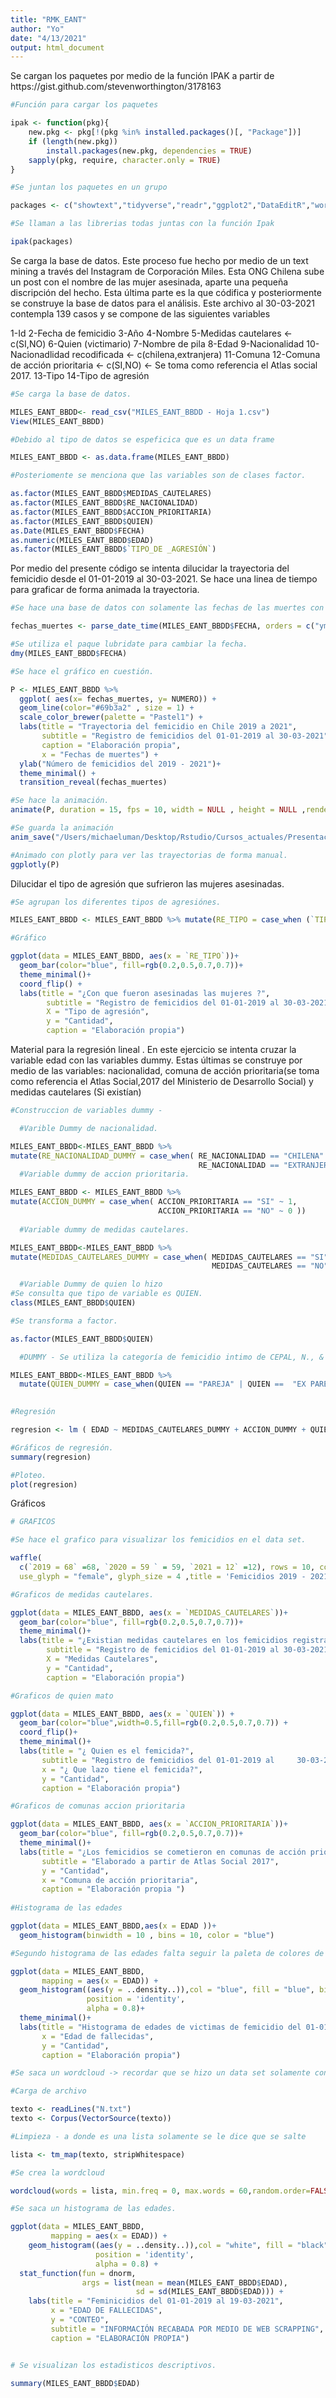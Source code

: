```yaml
---
title: "RMK_EANT"
author: "Yo"
date: "4/13/2021"
output: html_document
---
```


Se cargan los paquetes por medio de la función IPAK a partir de   https://gist.github.com/stevenworthington/3178163

```r

#Función para cargar los paquetes

ipak <- function(pkg){
    new.pkg <- pkg[!(pkg %in% installed.packages()[, "Package"])]
    if (length(new.pkg)) 
        install.packages(new.pkg, dependencies = TRUE)
    sapply(pkg, require, character.only = TRUE)
}

#Se juntan los paquetes en un grupo

packages <- c("showtext","tidyverse","readr","ggplot2","DataEditR","wordcloud2","lubridate","devtools","waffle","gganimate","plotly","tm","RColorBrewer","wordcloud","NLP","SnowballC")

#Se llaman a las librerias todas juntas con la función Ipak

ipak(packages)

```
Se carga la base de datos. Este proceso fue hecho por medio de un text mining a través del Instagram de Corporación Miles. Esta ONG Chilena sube un post con el nombre de las mujer asesinada, aparte una pequeña discripción del hecho. Esta última parte es la que códifica y posteriormente se construye la base de datos para el análisis. Este archivo al 30-03-2021 contempla 139 casos y se compone de las siguientes variables 

1-Id
2-Fecha de femicidio
3-Año
4-Nombre
5-Medidas cautelares <- c(SI,NO)
6-Quien (victimario)
7-Nombre de pila
8-Edad
9-Nacionalidad
10-Nacionadlidad recodificada <- c(chilena,extranjera)
11-Comuna
12-Comuna de acción prioritaria <- c(SI,NO) <- Se toma como referencia el Atlas social 2017.
13-Tipo
14-Tipo de agresión

```r
#Se carga la base de datos. 

MILES_EANT_BBDD<- read_csv("MILES_EANT_BBDD - Hoja 1.csv")
View(MILES_EANT_BBDD)

#Debido al tipo de datos se espeficica que es un data frame

MILES_EANT_BBDD <- as.data.frame(MILES_EANT_BBDD)

#Posteriomente se menciona que las variables son de clases factor. 

as.factor(MILES_EANT_BBDD$MEDIDAS_CAUTELARES)
as.factor(MILES_EANT_BBDD$RE_NACIONALIDAD)
as.factor(MILES_EANT_BBDD$ACCION_PRIORITARIA)
as.factor(MILES_EANT_BBDD$QUIEN)
as.Date(MILES_EANT_BBDD$FECHA)
as.numeric(MILES_EANT_BBDD$EDAD)
as.factor(MILES_EANT_BBDD$`TIPO_DE _AGRESIÓN`)

```

Por medio del presente código se intenta dilucidar la trayectoria del femicidio desde el 01-01-2019 al 30-03-2021. Se hace una linea de tiempo para graficar de forma animada la trayectoria. 

```r

#Se hace una base de datos con solamente las fechas de las muertes con el paquete lubridate

fechas_muertes <- parse_date_time(MILES_EANT_BBDD$FECHA, orders = c("ymd", "dmy"))

#Se utiliza el paque lubridate para cambiar la fecha. 
dmy(MILES_EANT_BBDD$FECHA)

#Se hace el gráfico en cuestión. 

P <- MILES_EANT_BBDD %>% 
  ggplot( aes(x= fechas_muertes, y= NUMERO)) +
  geom_line(color="#69b3a2" , size = 1) +
  scale_color_brewer(palette = "Pastel1") +
  labs(title = "Trayectoria del femicidio en Chile 2019 a 2021",
       subtitle = "Registro de femicidios del 01-01-2019 al 30-03-2021",
       caption = "Elaboración propia",
       x = "Fechas de muertes") +
  ylab("Número de femicidios del 2019 - 2021")+
  theme_minimal() +
  transition_reveal(fechas_muertes)

#Se hace la animación.
animate(P, duration = 15, fps = 10, width = NULL , height = NULL ,renderer = gifski_renderer())

#Se guarda la animación 
anim_save("/Users/michaeluman/Desktop/Rstudio/Cursos_actuales/Presentación_Final_EANT")

#Animado con plotly para ver las trayectorias de forma manual. 
ggplotly(P)

```
Dilucidar el tipo de agresión que sufrieron las mujeres asesinadas. 

```r

#Se agrupan los diferentes tipos de agresiónes. 

MILES_EANT_BBDD <- MILES_EANT_BBDD %>% mutate(RE_TIPO = case_when (`TIPO_DE _AGRESIÓN` == "ASFIXIA" | `TIPO_DE _AGRESIÓN` == "AHOGADA" | `TIPO_DE _AGRESIÓN` == "ASFIXIADA" | `TIPO_DE _AGRESIÓN` == "ESTRANGULACIÓN" | `TIPO_DE _AGRESIÓN` == "GOLPEADA Y AHORCADA" ~ "ASFIXIA",  `TIPO_DE _AGRESIÓN` == "SIN INFORMAR" ~ "SIN INFORMACIÓN", `TIPO_DE _AGRESIÓN` == "APUÑALADA" | `TIPO_DE _AGRESIÓN` == "DEGOLLADA" ~ "ARMA BLANCA" ,  `TIPO_DE _AGRESIÓN` == "DISPARO" ~ "ARMA DE FUEGO", `TIPO_DE _AGRESIÓN` == "VIOLACIÓN Y HOMICIDIO" ~ "VIOLACIÓN Y HOMICIDIO", `TIPO_DE _AGRESIÓN` == "GOLPEADA" ~ "MUERTE POR AGRESIÓN FÍSICA", `TIPO_DE _AGRESIÓN` == "LANZADA A UN RIO , VIOLADA"| `TIPO_DE _AGRESIÓN` == "SUICIDIO FEMINICIDA (CAYO DESDE UN PISO)" |`TIPO_DE _AGRESIÓN` == "ACCIDENTE" ~ "FEMICIDIOS ATÍPICOS" ))

#Gráfico 

ggplot(data = MILES_EANT_BBDD, aes(x = `RE_TIPO`))+
  geom_bar(color="blue", fill=rgb(0.2,0.5,0.7,0.7))+
  theme_minimal()+
  coord_flip() +
  labs(title = "¿Con que fueron asesinadas las mujeres ?",
        subtitle = "Registro de femicidios del 01-01-2019 al 30-03-2021",
        X = "Tipo de agresión",
        y = "Cantidad",  
        caption = "Elaboración propia")

```

Material para la regresión lineal . En este ejercicio se intenta cruzar la variable edad con las variables dummy. Estas últimas se construye por medio de las variables: nacionalidad, comuna de acción prioritaria(se toma como referencia el Atlas Social,2017 del Ministerio de Desarrollo Social) y medidas cautelares (Si existían)

```r

#Construccion de variables dummy - 

  #Varible Dummy de nacionalidad. 

MILES_EANT_BBDD<-MILES_EANT_BBDD %>% 
mutate(RE_NACIONALIDAD_DUMMY = case_when( RE_NACIONALIDAD == "CHILENA" ~ 1,
                                          RE_NACIONALIDAD == "EXTRANJERA" ~ 0))
  #Variable dummy de accion prioritaria. 

MILES_EANT_BBDD <- MILES_EANT_BBDD %>% 
mutate(ACCION_DUMMY = case_when( ACCION_PRIORITARIA == "SI" ~ 1,
                                 ACCION_PRIORITARIA == "NO" ~ 0 ))
  
  #Variable dummy de medidas cautelares. 

MILES_EANT_BBDD<-MILES_EANT_BBDD %>% 
mutate(MEDIDAS_CAUTELARES_DUMMY = case_when( MEDIDAS_CAUTELARES == "SI" ~ 1,
                                             MEDIDAS_CAUTELARES == "NO" ~ 0 ))

  #Variable Dummy de quien lo hizo
#Se consulta que tipo de variable es QUIEN.
class(MILES_EANT_BBDD$QUIEN)

#Se transforma a factor.

as.factor(MILES_EANT_BBDD$QUIEN)

  #DUMMY - Se utiliza la categoría de femicidio intimo de CEPAL, N., & UNICEF. (2004). Quienes establecen el femicidio intimo  "que se da en el ámbito de lo privado, en espacios de las relaciones íntimas" pp18. Para ello se construye la variable dummy para el grupo 1 <- relaciones intimas , grupo 0 <- no relaciones íntimas. 

MILES_EANT_BBDD<-MILES_EANT_BBDD %>%
  mutate(QUIEN_DUMMY = case_when(QUIEN == "PAREJA" | QUIEN ==  "EX PAREJA" | QUIEN == "EX CONYUGE" | QUIEN == "ESPOSO" | QUIEN == "CONYUGE" | QUIEN == "CONVIVIENTE"  ~ 1 , QUIEN == "SOBRINO" | QUIEN == "SIN INFORMACION" | QUIEN == "PRIMO" | QUIEN == "PADRE" | QUIEN == "PADRASTRO" | QUIEN == "HIJO" | QUIEN == "HERMANO" ~ 0  ))
                                          

#Regresión 

regresion <- lm ( EDAD ~ MEDIDAS_CAUTELARES_DUMMY + ACCION_DUMMY + QUIEN_DUMMY , data = MILES_EANT_BBDD)

#Gráficos de regresión.
summary(regresion)

#Ploteo.
plot(regresion)


```
Gráficos 

```r
# GRAFICOS 

#Se hace el grafico para visualizar los femicidios en el data set. 

waffle(
  c(`2019 = 68` =68, `2020 = 59 ` = 59, `2021 = 12` =12), rows = 10, colors = c("#FD6F6F", "#93FB98", "#D5D9DD"),
  use_glyph = "female", glyph_size = 4 ,title = 'Femicidios 2019 - 2021 en Chile', legend_pos="bottom")

#Graficos de medidas cautelares.

ggplot(data = MILES_EANT_BBDD, aes(x = `MEDIDAS_CAUTELARES`))+
  geom_bar(color="blue", fill=rgb(0.2,0.5,0.7,0.7))+
  theme_minimal()+
  labs(title = "¿Existian medidas cautelares en los femicidios registrados?",
        subtitle = "Registro de femicidios del 01-01-2019 al 30-03-2021",
        X = "Medidas Cautelares",
        y = "Cantidad",  
        caption = "Elaboración propia")

#Graficos de quien mato

ggplot(data = MILES_EANT_BBDD, aes(x = `QUIEN`)) +
  geom_bar(color="blue",width=0.5,fill=rgb(0.2,0.5,0.7,0.7)) +
  coord_flip()+
  theme_minimal()+
  labs(title = "¿ Quien es el femicida?",
       subtitle = "Registro de femicidios del 01-01-2019 al     30-03-2021",
       x = "¿ Que lazo tiene el femicida?",
       y = "Cantidad",
       caption = "Elaboración propia")

#Graficos de comunas accion prioritaria

ggplot(data = MILES_EANT_BBDD, aes(x = `ACCION_PRIORITARIA`))+
  geom_bar(color="blue", fill=rgb(0.2,0.5,0.7,0.7))+
  theme_minimal()+
  labs(title = "¿Los femicidios se cometieron en comunas de acción prioritarias?",
       subtitle = "Elaborado a partir de Atlas Social 2017",
       y = "Cantidad",
       x = "Comuna de acción prioritaria",
       caption = "Elaboración propia ")
  
#Histograma de las edades 

ggplot(data = MILES_EANT_BBDD,aes(x = EDAD ))+
  geom_histogram(binwidth = 10 , bins = 10, color = "blue")

#Segundo histograma de las edades falta seguir la paleta de colores de las otras cosas

ggplot(data = MILES_EANT_BBDD,
       mapping = aes(x = EDAD)) +
  geom_histogram((aes(y = ..density..)),col = "blue", fill = "blue", bins = 50, binwidth= 2 ,
                 position = 'identity',
                 alpha = 0.8)+
  theme_minimal()+
  labs(title = "Histograma de edades de victimas de femicidio del 01-01-2019 al 19-03-2021",
       x = "Edad de fallecidas",
       y = "Cantidad",
       caption = "Elaboración propia")

#Se saca un wordcloud -> recordar que se hizo un data set solamente con los nombres 

#Carga de archivo 

texto <- readLines("N.txt")
texto <- Corpus(VectorSource(texto))

#Limpieza - a donde es una lista solamente se le dice que se salte 

lista <- tm_map(texto, stripWhitespace)

#Se crea la wordcloud

wordcloud(words = lista, min.freq = 0, max.words = 60,random.order=FALSE , random.color = FALSE)

#Se saca un histograma de las edades.

ggplot(data = MILES_EANT_BBDD,
         mapping = aes(x = EDAD)) +
    geom_histogram((aes(y = ..density..)),col = "white", fill = "black", bins = 30,
                   position = 'identity',
                   alpha = 0.8) +
  stat_function(fun = dnorm, 
                args = list(mean = mean(MILES_EANT_BBDD$EDAD), 
                            sd = sd(MILES_EANT_BBDD$EDAD))) +
    labs(title = "Feminicidios del 01-01-2019 al 19-03-2021",
         x = "EDAD DE FALLECIDAS",
         y = "CONTEO",
         subtitle = "INFORMACIÓN RECABADA POR MEDIO DE WEB SCRAPPING",
         caption = "ELABORACIÓN PROPIA")


# Se visualizan los estadisticos descriptivos. 

summary(MILES_EANT_BBDD$EDAD)

```


